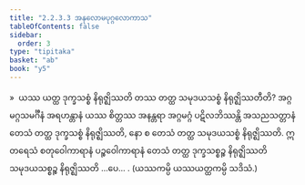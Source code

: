 ```yaml
---
title: "2.2.3.3 အနုလောမပုဂ္ဂလောကာသ"
tableOfContents: false
sidebar:
  order: 3
type: "tipitaka"
basket: "ab"
book: "y5"
---
```



<DynamicBreadcrumb />

<Division number="100" book="y5" e="ch" v="33" p="237">

<Paragraph number="522" book="y5">
»  ယဿ ယတ္ထ ဒုက္ခသစ္စံ နိရုဇ္ဈိဿတိ တဿ တတ္ထ သမုဒယသစ္စံ နိရုဇ္ဈိဿတီတိ?
</Paragraph>

<Paragraph number="523" book="y5">
အဂ္ဂမဂ္ဂသမင်္ဂီနံ အရဟန္တာနံ ယဿ စိတ္တဿ အနန္တရာ အဂ္ဂမဂ္ဂံ ပဋိလဘိဿန္တိ အသညသတ္တာနံ တေသံ တတ္ထ ဒုက္ခသစ္စံ နိရုဇ္ဈိဿတိ, နော စ တေသံ တတ္ထ သမုဒယသစ္စံ နိရုဇ္ဈိဿတိ. ဣတရေသံ စတုဝေါကာရာနံ ပဉ္စဝေါကာရာနံ တေသံ တတ္ထ ဒုက္ခသစ္စဉ္စ နိရုဇ္ဈိဿတိ သမုဒယသစ္စဉ္စ နိရုဇ္ဈိဿတိ …ပေ… .

</Paragraph>
</Division>

<Paragraph number="524" type="center" book="y5">
(ယဿကမ္ပိ ယဿယတ္ထကမ္ပိ သဒိသံ.)
</Paragraph>